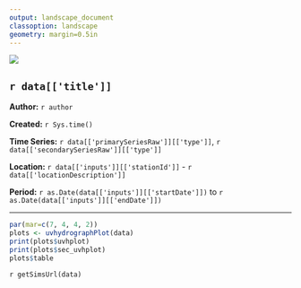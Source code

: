```yaml
---
output: landscape_document
classoption: landscape
geometry: margin=0.5in
---
```


![](inst/reports/images/usgs_logo.png)

## `r data[['title']]`  

**Author:**  `r author`

**Created:**  `r Sys.time()`

**Time Series:** `r data[['primarySeriesRaw']][['type']]`, `r data[['secondarySeriesRaw']][['type']]`

**Location:**  `r data[['inputs']][['stationId']]` - `r data[['locationDescription']]`

**Period:**  `r as.Date(data[['inputs']][['startDate']])` to `r as.Date(data[['inputs']][['endDate']])`

***

```r
par(mar=c(7, 4, 4, 2))
plots <- uvhydrographPlot(data)
print(plots$uvhplot)
print(plots$sec_uvhplot)
plots$table
```

`r getSimsUrl(data)`